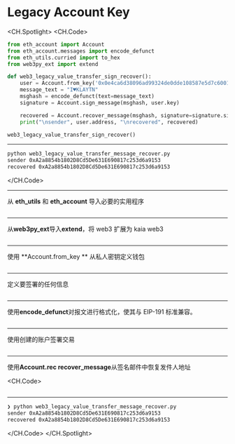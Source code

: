 # Legacy Account Key

<CH.Spotlight>
<CH.Code>

```py web3_legacy_value_transfer_message_recover.py
from eth_account import Account
from eth_account.messages import encode_defunct
from eth_utils.curried import to_hex
from web3py_ext import extend

def web3_legacy_value_transfer_sign_recover():
    user = Account.from_key('0x0e4ca6d38096ad99324de0dde108587e5d7c600165ae4cd6c2462c597458c2b8')
    message_text = "I♥KLAYTN"
    msghash = encode_defunct(text=message_text)
    signature = Account.sign_message(msghash, user.key)

    recovered = Account.recover_message(msghash, signature=signature.signature)
    print("\nsender", user.address, "\nrecovered", recovered)

web3_legacy_value_transfer_sign_recover()
```

---

```zsh output
python web3_legacy_value_transfer_message_recover.py
sender 0xA2a8854b1802D8Cd5De631E690817c253d6a9153
recovered 0xA2a8854b1802D8Cd5De631E690817c253d6a9153
```

</CH.Code>

---

从 **eth_utils** 和 **eth_account** 导入必要的实用程序

```py web3_legacy_value_transfer_message_recover.py focus=1:3

```

---

从**web3py_ext**导入**extend**，将 web3 扩展为 kaia web3

```py web3_legacy_value_transfer_message_recover.py focus=4

```

---

使用 **Account.from_key ** 从私人密钥定义钱包

```py web3_legacy_value_transfer_message_recover.py focus=7

```

---

定义要签署的任何信息

```py web3_legacy_value_transfer_message_recover.py focus=8

```

---

使用**encode_defunct**对报文进行格式化，使其与 EIP-191 标准兼容。

```py web3_legacy_value_transfer_message_recover.py focus=9

```

---

使用创建的账户签署交易

```py web3_legacy_value_transfer_message_recover.py focus=10

```

---

使用**Account.rec recover_message**从签名邮件中恢复发件人地址

<CH.Code>
```py web3_legacy_value_transfer_message_recover.py focus=12:13

````
---

```zsh output
❯ python web3_legacy_value_transfer_message_recover.py
sender 0xA2a8854b1802D8Cd5De631E690817c253d6a9153
recovered 0xA2a8854b1802D8Cd5De631E690817c253d6a9153
````

</CH.Code>
</CH.Spotlight>
